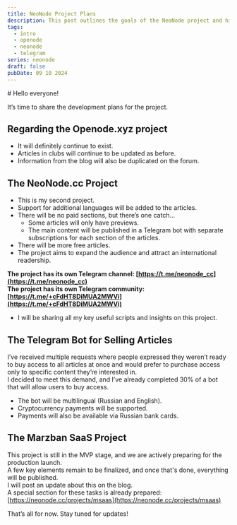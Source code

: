 ```yaml
---
title: NeoNode Project Plans
description: This post outlines the goals of the NeoNode project and highlights its various features.
tags:
  - intro
  - openode
  - neonode
  - telegram
series: neonode
draft: false
pubDate: 09 10 2024
---
```

<LanguageSwitcher />
# Hello everyone!

It’s time to share the development plans for the project.

## Regarding the Openode.xyz project
- It will definitely continue to exist.
- Articles in clubs will continue to be updated as before.
- Information from the blog will also be duplicated on the forum.

## The NeoNode.cc Project
- This is my second project.
- Support for additional languages will be added to the articles.
- There will be no paid sections, but there’s one catch...
    - Some articles will only have previews.
    - The main content will be published in a Telegram bot with separate subscriptions for each section of the articles.
- There will be more free articles.
- The project aims to expand the audience and attract an international readership.

**The project has its own Telegram channel: [https://t.me/neonode_cc](https://t.me/neonode_cc)**  
**The project has its own Telegram community: [https://t.me/+cFdHT8DiMUA2MWVi](https://t.me/+cFdHT8DiMUA2MWVi)**

- I will be sharing all my key useful scripts and insights on this project.

## The Telegram Bot for Selling Articles
I’ve received multiple requests where people expressed they weren’t ready to buy access to all articles at once and would prefer to purchase access only to specific content they’re interested in.  
I decided to meet this demand, and I’ve already completed 30% of a bot that will allow users to buy access.  
- The bot will be multilingual (Russian and English).
- Cryptocurrency payments will be supported.
- Payments will also be available via Russian bank cards.

## The Marzban SaaS Project
This project is still in the MVP stage, and we are actively preparing for the production launch.  
A few key elements remain to be finalized, and once that's done, everything will be published.  
I will post an update about this on the blog.  
A special section for these tasks is already prepared: [https://neonode.cc/projects/msaas](https://neonode.cc/projects/msaas)

That’s all for now. Stay tuned for updates!
